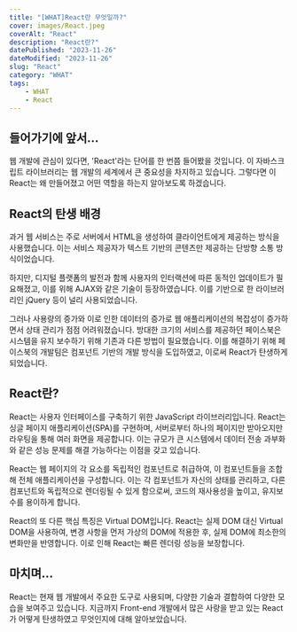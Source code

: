 ```yaml
---
title: "[WHAT]React란 무엇일까?"
cover: images/React.jpeg
coverAlt: "React"
description: "React란?"
datePublished: "2023-11-26"
dateModified: "2023-11-26"
slug: "React"
category: "WHAT"
tags:
    - WHAT
    - React
---
```


## 들어가기에 앞서…

웹 개발에 관심이 있다면, 'React'라는 단어를 한 번쯤 들어봤을 것입니다. 이 자바스크립트 라이브러리는 웹 개발의 세계에서 큰 중요성을 차지하고 있습니다. 그렇다면 이 React는 왜 만들어졌고 어떤 역할을 하는지 알아보도록 하겠습니다.

## React의 탄생 배경

과거 웹 서비스는 주로 서버에서 HTML을 생성하여 클라이언트에게 제공하는 방식을 사용했습니다. 이는 서비스 제공자가 텍스트 기반의 콘텐츠만 제공하는 단방향 소통 방식이었습니다.

하지만, 디지털 플랫폼의 발전과 함께 사용자의 인터랙션에 따른 동적인 업데이트가 필요해졌고, 이를 위해 AJAX와 같은 기술이 등장하였습니다. 이를 기반으로 한 라이브러리인 jQuery 등이 널리 사용되었습니다.

그러나 사용량의 증가와 이로 인한 데이터의 증가로 웹 애플리케이션의 복잡성이 증가하면서 상태 관리가 점점 어려워졌습니다. 방대한 크기의 서비스를 제공하던 페이스북은 시스템을 유지 보수하기 위해 기존과 다른 방법이 필요했습니다. 이를 해결하기 위해 페이스북의 개발팀은 컴포넌트 기반의 개발 방식을 도입하였고, 이로써 React가 탄생하게 되었습니다.

## React란?

React는 사용자 인터페이스를 구축하기 위한 JavaScript 라이브러리입니다. React는 싱글 페이지 애플리케이션(SPA)를 구현하며, 서버로부터 하나의 페이지만 받아오지만 라우팅을 통해 여러 화면을 제공합니다. 이는 규모가 큰 시스템에서 데이터 전송 과부화와 같은 성능 문제를 해결 가능하다는 이점을 갖고 있습니다.

React는 웹 페이지의 각 요소를 독립적인 컴포넌트로 취급하여, 이 컴포넌트들을 조합해 전체 애플리케이션을 구성합니다. 이는 각 컴포넌트가 자신의 상태를 관리하고, 다른 컴포넌트와 독립적으로 렌더링될 수 있게 함으로써, 코드의 재사용성을 높이고, 유지보수를 용이하게 합니다.

React의 또 다른 핵심 특징은 Virtual DOM입니다. React는 실제 DOM 대신 Virtual DOM을 사용하여, 변경 사항을 먼저 가상의 DOM에 적용한 후, 실제 DOM에 최소한의 변화만을 반영합니다. 이로 인해 React는 빠른 렌더링 성능을 보장합니다.

## 마치며…

React는 현재 웹 개발에서 주요한 도구로 사용되며, 다양한 기술과 결합하여 다양한 모습을 보여주고 있습니다. 지금까지 Front-end 개발에서 많은 사랑을 받고 있는 React가 어떻게 탄생하였고 무엇인지에 대해 알아보았습니다.